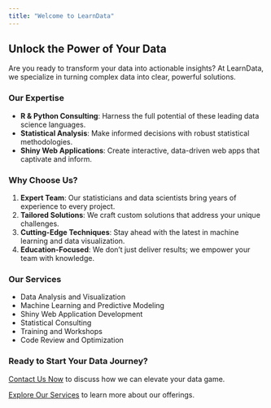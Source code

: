 ```yaml
---
title: "Welcome to LearnData"
---
```


## Unlock the Power of Your Data

Are you ready to transform your data into actionable insights? At LearnData, we specialize in turning complex data into clear, powerful solutions.

### Our Expertise

-   **R & Python Consulting**: Harness the full potential of these leading data science languages.
-   **Statistical Analysis**: Make informed decisions with robust statistical methodologies.
-   **Shiny Web Applications**: Create interactive, data-driven web apps that captivate and inform.

### Why Choose Us?

1.  **Expert Team**: Our statisticians and data scientists bring years of experience to every project.
2.  **Tailored Solutions**: We craft custom solutions that address your unique challenges.
3.  **Cutting-Edge Techniques**: Stay ahead with the latest in machine learning and data visualization.
4.  **Education-Focused**: We don't just deliver results; we empower your team with knowledge.

### Our Services

-   Data Analysis and Visualization
-   Machine Learning and Predictive Modeling
-   Shiny Web Application Development
-   Statistical Consulting
-   Training and Workshops
-   Code Review and Optimization

### Ready to Start Your Data Journey?

[Contact Us Now](mailto:admin@learndata.qmd) to discuss how we can elevate your data game.

[Explore Our Services](navs/services.qmd) to learn more about our offerings.
